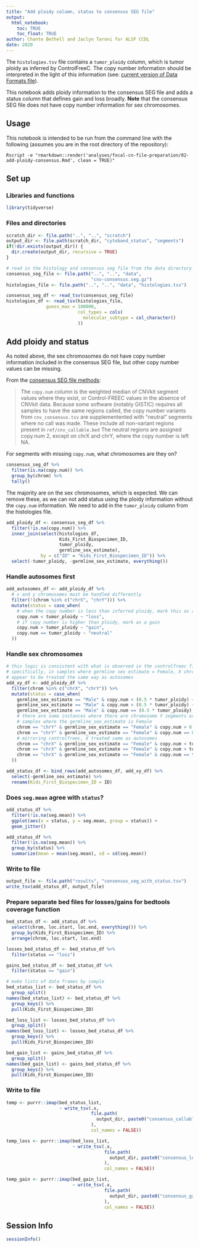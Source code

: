 ```yaml
---
title: "Add ploidy column, status to consensus SEG file"
output: 
  html_notebook:
    toc: TRUE
    toc_float: TRUE
author: Chante Bethell and Jaclyn Taroni for ALSF CCDL
date: 2020
---
```


The `histologies.tsv` file contains a `tumor_ploidy` column, which is tumor ploidy as inferred by ControlFreeC.
The copy number information should be interpreted in the light of this information (see: [current version of Data Formats file](https://github.com/AlexsLemonade/OpenPBTA-analysis/blob/0e642ef0602ad04b8d0fbd80be626d4374fee928/doc/data-formats.md#a-note-on-ploidy)).

This notebook adds ploidy information to the consensus SEG file and adds a status column that defines gain and loss broadly.
**Note** that the consensus SEG file does not have copy number information for sex chromosomes.

## Usage

This notebook is intended to be run from the command line with the following (assumes you are in the root directory of the repository):

```
Rscript -e "rmarkdown::render('analyses/focal-cn-file-preparation/02-add-ploidy-consensus.Rmd', clean = TRUE)"
```

## Set up

### Libraries and functions

```r
library(tidyverse)
```

### Files and directories

```r
scratch_dir <- file.path("..", "..", "scratch")
output_dir <- file.path(scratch_dir, "cytoband_status", "segments")
if(!dir.exists(output_dir)) {
  dir.create(output_dir, recursive = TRUE)
}
```

```r
# read in the histology and consensus seg file from the data directory
consensus_seg_file <- file.path("..", "..", "data", 
                                "cnv-consensus.seg.gz")
histologies_file <- file.path("..", "..", "data", "histologies.tsv")

consensus_seg_df <- read_tsv(consensus_seg_file)
histologies_df <- read_tsv(histologies_file,
			   guess_max = 100000,
                           col_types = cols(
                             molecular_subtype = col_character()
                           ))
```

## Add ploidy and status

As noted above, the sex chromosomes do not have copy number information included in the consensus SEG file, but other copy number values can be missing.

From the [consensus SEG file methods](https://github.com/AlexsLemonade/OpenPBTA-analysis/tree/0e642ef0602ad04b8d0fbd80be626d4374fee928/analyses/copy_number_consensus_call#consensus-cnv-creation): 

> The `copy.num` column is the weighted median of CNVkit segment values where they exist, or Control-FREEC values in the absence of CNVkit data. Because some software (notably GISTIC) requires all samples to have the same regions called, the copy number variants from `cnv_consensus.tsv` are supplementented with "neutral" segments where no call was made. These include all non-variant regions present in `ref/cnv_callable.bed` The neutral regions are assigned copy.num 2, except on chrX and chrY, where the copy number is left NA.

For segments with missing `copy.num`, what chromosomes are they on?

```r
consensus_seg_df %>%
  filter(is.na(copy.num)) %>%
  group_by(chrom) %>%
  tally()
```

The majority are on the sex chromosomes, which is expected.
We can remove these, as we can not add status using the ploidy information without the `copy.num` information.
We need to add in the `tumor_ploidy` column from the histologies file.

```r
add_ploidy_df <- consensus_seg_df %>%
  filter(!is.na(copy.num)) %>%
  inner_join(select(histologies_df, 
                    Kids_First_Biospecimen_ID, 
                    tumor_ploidy,
                    germline_sex_estimate), 
             by = c("ID" = "Kids_First_Biospecimen_ID")) %>%
  select(-tumor_ploidy, -germline_sex_estimate, everything())
```

### Handle autosomes first

```r
add_autosomes_df <- add_ploidy_df %>%
  # x and y chromosomes must be handled differently
  filter(!(chrom %in% c("chrX", "chrY"))) %>%
  mutate(status = case_when(
    # when the copy number is less than inferred ploidy, mark this as a loss
    copy.num < tumor_ploidy ~ "loss",
    # if copy number is higher than ploidy, mark as a gain
    copy.num > tumor_ploidy ~ "gain",
    copy.num == tumor_ploidy ~ "neutral"
  ))
```

### Handle sex chromosomes

```r
# this logic is consistent with what is observed in the controlfreec file
# specifically, in samples where germline sex estimate = Female, X chromosomes
# appear to be treated the same way as autosomes
add_xy_df <- add_ploidy_df %>%
  filter(chrom %in% c("chrX", "chrY")) %>%  
  mutate(status = case_when(
    germline_sex_estimate == "Male" & copy.num < (0.5 * tumor_ploidy) ~ "loss",
    germline_sex_estimate == "Male" & copy.num > (0.5 * tumor_ploidy) ~ "gain",
    germline_sex_estimate == "Male" & copy.num == (0.5 * tumor_ploidy) ~ "neutral",
    # there are some instances where there are chromosome Y segments are in
    # samples where the germline_sex_estimate is Female
    chrom == "chrY" & germline_sex_estimate == "Female" & copy.num > 0 ~ "unknown",
    chrom == "chrY" & germline_sex_estimate == "Female" & copy.num == 0 ~ "neutral",
    # mirroring controlfreec, X treated same as autosomes
    chrom == "chrX" & germline_sex_estimate == "Female" & copy.num < tumor_ploidy ~ "loss",
    chrom == "chrX" & germline_sex_estimate == "Female" & copy.num > tumor_ploidy ~ "gain",
    chrom == "chrX" & germline_sex_estimate == "Female" & copy.num == tumor_ploidy ~ "neutral"
  ))

add_status_df <- bind_rows(add_autosomes_df, add_xy_df) %>%
  select(-germline_sex_estimate) %>%
  rename(Kids_First_Biospecimen_ID = ID)
```

### Does `seg.mean` agree with `status`?

```r
add_status_df %>%
  filter(!is.na(seg.mean)) %>%
  ggplot(aes(x = status, y = seg.mean, group = status)) +
  geom_jitter()
```

```r
add_status_df %>%
  filter(!is.na(seg.mean)) %>%
  group_by(status) %>%
  summarize(mean = mean(seg.mean), sd = sd(seg.mean))
```

### Write to file

```r
output_file <- file.path("results", "consensus_seg_with_status.tsv")
write_tsv(add_status_df, output_file)
```

### Prepare separate bed files for losses/gains for bedtools coverage function

```r
bed_status_df <- add_status_df %>%
  select(chrom, loc.start, loc.end, everything()) %>%
  group_by(Kids_First_Biospecimen_ID) %>%
  arrange(chrom, loc.start, loc.end)

losses_bed_status_df <- bed_status_df %>%
  filter(status == "loss")

gains_bed_status_df <- bed_status_df %>%
  filter(status == "gain")

# make lists of data frames by sample
bed_status_list <- bed_status_df %>%
  group_split()
names(bed_status_list) <- bed_status_df %>%
  group_keys() %>%
  pull(Kids_First_Biospecimen_ID)

bed_loss_list <- losses_bed_status_df %>%
  group_split()
names(bed_loss_list) <- losses_bed_status_df %>%
  group_keys() %>%
  pull(Kids_First_Biospecimen_ID)

bed_gain_list <- gains_bed_status_df %>%
  group_split()
names(bed_gain_list) <- gains_bed_status_df %>%
  group_keys() %>%
  pull(Kids_First_Biospecimen_ID)
```

### Write to file

```r
temp <- purrr::imap(bed_status_list,
                    ~ write_tsv(.x,
                                file.path(
                                  output_dir, paste0("consensus_callable.", .y, ".bed")
                                ),
                                col_names = FALSE))

temp_loss <- purrr::imap(bed_loss_list,
                         ~ write_tsv(.x,
                                     file.path(
                                       output_dir, paste0("consensus_loss.", .y, ".bed")
                                     ),
                                     col_names = FALSE))

temp_gain <- purrr::imap(bed_gain_list,
                         ~ write_tsv(.x,
                                     file.path(
                                       output_dir, paste0("consensus_gain.", .y, ".bed")
                                     ),
                                     col_names = FALSE))
```

## Session Info

```r
sessionInfo()
```

